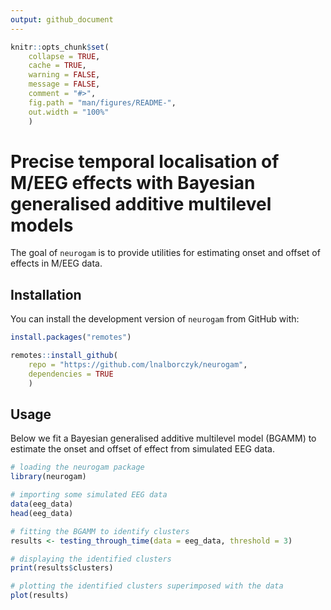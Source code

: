 ```yaml
---
output: github_document
---
```


```r
knitr::opts_chunk$set(
    collapse = TRUE,
    cache = TRUE,
    warning = FALSE,
    message = FALSE,
    comment = "#>",
    fig.path = "man/figures/README-",
    out.width = "100%"
    )
```

# Precise temporal localisation of M/EEG effects with Bayesian generalised additive multilevel models

The goal of `neurogam` is to provide utilities for estimating onset and offset of effects in M/EEG data.

## Installation

You can install the development version of `neurogam` from GitHub with:

```r
install.packages("remotes")

remotes::install_github(
    repo = "https://github.com/lnalborczyk/neurogam",
    dependencies = TRUE
    )
```

## Usage

Below we fit a Bayesian generalised additive multilevel model (BGAMM) to estimate the onset and offset of effect from simulated EEG data.

```r
# loading the neurogam package
library(neurogam)

# importing some simulated EEG data
data(eeg_data)
head(eeg_data)

# fitting the BGAMM to identify clusters
results <- testing_through_time(data = eeg_data, threshold = 3)
```

```r
# displaying the identified clusters
print(results$clusters)
```

```r
# plotting the identified clusters superimposed with the data
plot(results)
```
